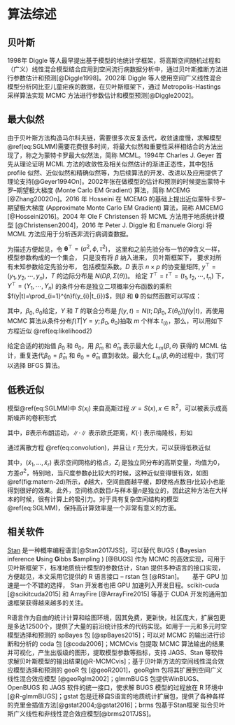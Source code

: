 # 算法综述

## 贝叶斯

1998年 Diggle 等人最早提出基于模型的地统计学框架，将高斯空间随机过程和（广义）线性混合模型结合应用到空间流行病数据分析中，通过贝叶斯推断方法进行参数估计和预测[@Diggle1998]。2002年 Diggle 等人使用空间广义线性混合模型分析冈比亚儿童疟疾的数据，在贝叶斯框架下，通过 Metropolis-Hastings 采样算法实现 MCMC 方法进行参数估计和模型预测[@Diggle2002]。


## 最大似然

由于贝叶斯方法构造马尔科夫链，需要很多次反复迭代，收敛速度慢，求解模型\@ref(eq:SGLMM)需要花费很多时间，将最大似然和重要性采样相结合的方法出现了，称之为蒙特卡罗最大似然法，简称 MCML。1994年 Charles J. Geyer 首先从理论证明 MCML 方法的收敛性及相关似然估计的渐进正态性，其中包括 profile 似然、近似似然和精确似然等，为后续算法的开发、改进以及应用提供了理论支持[@Geyer1994On]。2002年张在做模型的估计和预测的时候提出蒙特卡罗--期望极大梯度 (Monte Carlo EM Gradient) 算法，简称 MCEMG [@Zhang2002On]。2016 年 Hosseini 在 MCEMG 的基础上提出近似蒙特卡罗--期望极大梯度 (Approximate Monte Carlo EM Gradient) 算法，简称 AMCEMG [@Hosseini2016]。2004 年 Ole F Christensen 将 MCML 方法用于地质统计模型 [@Christensen2004]，2016 年 Peter J. Diggle 和 Emanuele Giorgi  将 MCML 方法应用于分析西非流行病调查数据。

为描述方便起见，令 $\bm{\theta}^{\top} = (\sigma^2,\phi,\tau^2)$， 这里和之前先验分布一节的$\bm{\theta}$含义一样， 模型参数构成的一个集合， 只是没有将 $\beta$ 纳入进来， 贝叶斯框架下， 要求对所有未知参数给定先验分布， 包括模型系数。$D$ 表示 $n\times p$ 的协变量矩阵,  $y^{\top} = (y_1,y_2,\cdots,y_n)$，$T$ 的边际分布是 $N(D\beta,\Sigma(\theta))$。 给定 $T^{\top}=t^{\top}=(t_1,t_2,\cdots,t_n)$ 下， $Y^{\top}=(Y_1,\cdots,Y_n)$ 的条件分布是独立二项概率分布函数的乘积$f(y|t)=\prod_{i=1}^{n}f(y_{i}|t_{i})$，则$\beta$ 和 $\bm{\theta}$ 的似然函数可以写成：

\begin{equation}
\begin{aligned}
L(\beta,\theta)
& = f(y;\beta,\bm{\theta}) \\
& = \int_{\mathbb{R}^{n}} N(t;D\beta,\Sigma(\theta))f(y|t)dt\\
& = \int_{\mathbb{R}^{n}} \frac{N(t;D\beta,\Sigma(\theta))f(y|t)}{N(t;D\beta_{0},\Sigma(\theta_{0}))f(y|t)}f(y,t)dt\\
& \varpropto \int_{\mathbb{R}^{n}} \frac{N(t;D\beta,\Sigma(\theta))}{N(t;D\beta_{0},\Sigma(\theta_{0}))}f(t|y)dt \\
&= E_{T|y}\left[\frac{N(t;D\beta,\Sigma(\theta))}{N(t;D\beta_{0},\Sigma(\theta_{0}))}\right] (\#eq:likelihood2)
\end{aligned}
\end{equation}

其中，$\beta_{0},\theta_{0}$给定，$Y$ 和 $T$ 的联合分布是 $f(y,t)=N(t;D\beta_{0},\Sigma(\theta_{0}))f(y|t)$，再使用 MCMC 算法从条件分布$f(T|Y=y;\beta_0,\theta_0)$抽取 $m$ 个样本 $t_{(i)}$，那么，可以用如下方程近似 \@ref(eq:likelihood2)
 
\begin{equation}
L_{m}(\beta,\theta)=\frac{1}{m}\sum_{i=1}^{n}\frac{N(t_{i};D\beta,\Sigma(\theta))}{N(t_{i};D\beta_{0},\Sigma(\theta_{0}))} (\#eq:likelihood-approx)
\end{equation}

给定合适的初始值 $\beta_{0}$ 和 $\theta_{0}$，用 $\hat{\beta}_{m}$ 和 $\hat{\theta}_{m}$ 表示最大化 $L_{m}(\beta,\theta)$ 获得的 MCML 估计，重复迭代$\beta_{0}=\hat{\beta}_{m}$ 和 $\theta_{0}=\hat{\theta}_{m}$ 直到收敛。最大化 $L_{m}(\beta,\theta)$的过程中，我们可以选择 BFGS 算法。

## 低秩近似

模型\@ref(eq:SGLMM)中 $S(x_i)$ 来自高斯过程 $\mathcal{S} = S(x),x\in \mathbb{R}^2$，可以被表示成高斯噪声的卷积形式

\begin{equation}
S(x) = \int_{\mathbb{R}^2} K(\|x-t\|; \phi, \kappa) \: d B(t) (\#eq:convolution)
\end{equation}

其中，$B$表示布朗运动，$\|\cdot\|$ 表示欧氏距离，$K(\cdot)$ 表示梅隆核，形如

\begin{equation}
K(u; \phi, \kappa) = \frac{\Gamma(\kappa + 1)^{1/2}\kappa^{(\kappa+1)/4}u^{(\kappa-1)/2}}{\pi^{1/2}\Gamma((\kappa+1)/2)\Gamma(\kappa)^{1/2}(2\kappa^{1/2}\phi)^{(\kappa+1)/2}}\mathcal{K}_{\kappa}(u/\phi), u > 0. (\#eq:matern-kernel)
\end{equation}

通过离散方程 \@ref(eq:convolution)，并且让 $r$ 充分大，可以获得低秩近似

\begin{equation}
S(x) \approx \sum_{i = 1}^r K(\|x-\tilde{x}_{i}\|; \phi, \kappa) Z_{i}, (\#eq:lr-approx)
\end{equation}

其中，$(\tilde{x}_{1},\ldots,\tilde{x}_{r})$ 表示空间网格的格点，$Z_{i}$ 是独立同分布的高斯变量，均值为0，方差$\sigma^2$，特别地，当尺度参数$\phi$比较大的时候，这种近似变得很有效，如图\@ref(fig:matern-2d)所示，$\phi$越大，空间曲面越平缓，即使格点数目$r$比较小也能得到很好的效果。此外，空间格点数目$r$与样本量$n$是独立的，因此这种方法在大样本的时候，很有计算上的吸引力。对于具有复杂空间结构的模型\@ref(eq:SGLMM)，保持高计算效率是一个非常有意义的方面。

## 相关软件

[Stan](http://mc-stan.org/) 是一种概率编程语言[@Stan2017JSS]，可以替代 BUGS ( **B**ayesian inference **U**sing **G**ibbs **S**ampling ) [@BUGS] 作为 MCMC 的高效实现，可用于贝叶斯框架下，标准地质统计模型的参数估计，Stan 提供多种语言的接口实现，方便起见，本文采用它提供的 R 语言接口 -- rstan 包 [@RStan]。  　 
基于 GPU 加速是一个不错的选择， Stan 开发者也把 GPU 加速列入开发日程。scikit-cuda [@scikitcuda2015] 和 ArrayFire [@ArrayFire2015] 等基于 CUDA 开发的通用加速框架获得越来越多的关注。

R语言作为自由的统计计算和绘图环境，因其免费，更新快，社区庞大，扩展包更是多达12500个，提供了大量的前沿统计技术的代码实现。如用于一元和多元时空模型选择和预测的 spBayes 包 [@spBayes2015]；可以对 MCMC 的输出进行诊断和分析的 coda 包 [@coda2006]；MCMCvis 包提取 MCMC 算法输出的结果并可视化，产生出版级的图形，提取模型参数等指标，支持 JAGS、Stan 等软件求解贝叶斯模型的输出结果[@R-MCMCvis]；基于贝叶斯方法的空间线性混合效应模型选择和预测的 geoR 包 [@geoR2001]，geoRglm 包将其扩展到空间广义线性混合效应模型 [@geoRglm2002]；glmmBUGS 包提供WinBUGS、 OpenBUGS 和 JAGS 软件的统一接口，使求解 BUGS 模型的过程放在 R 环境中[@R-glmmBUGS]；gstat 包是迁移自S语言的地质统计扩展包，提供了各种各样的克里金插值方法[@gstat2004;@gstat2016]；brms 包基于Stan框架 拟合贝叶斯广义线性和非线性混合效应模型[@brms2017JSS]。

